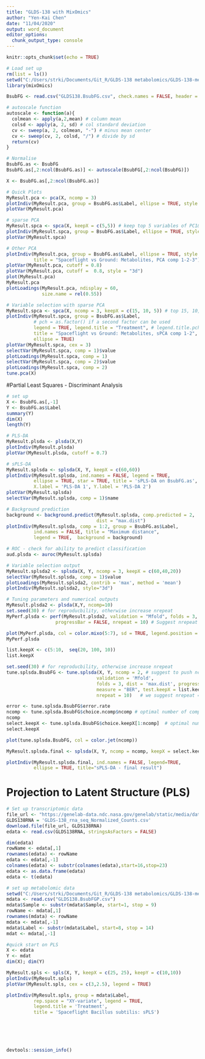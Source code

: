 ```yaml
---
title: "GLDS-138 with MixOmics"
author: "Yen-Kai Chen"
date: "11/04/2020"
output: word_document
editor_options: 
  chunk_output_type: console
---
```


```r
knitr::opts_chunk$set(echo = TRUE)
```
```r
# Load set up
rm(list = ls())
setwd("C:/Users/strki/Documents/Git_R/GLDS-138 metabolomics/GLDS-138-metabolomics/mixOmics")
library(mixOmics)

BsubFG <- read.csv("GLDS138.BsubFG.csv", check.names = FALSE, header = TRUE, row.names = 1)

# autoscale function
autoscale <- function(a){
  colmean <- apply(a,2,mean) # column mean
  colsd <- apply(a, 2, sd) # col standard deviation
  cv <- sweep(a, 2, colmean, "-") # minus mean center
  cv <- sweep(cv, 2, colsd, "/") # divide by sd
  return(cv)
}

# Normalise
BsubFG.as <- BsubFG
BsubFG.as[,2:ncol(BsubFG.as)] <- autoscale(BsubFG[,2:ncol(BsubFG)])

X <- BsubFG.as[,2:ncol(BsubFG.as)]
```
```r
# Quick Plots
MyResult.pca <- pca(X, ncomp = 3)
plotIndiv(MyResult.pca, group = BsubFG.as$Label, ellipse = TRUE, style = "lattice", legend = TRUE, ind.names = FALSE, comp = c(1,2))
plotVar(MyResult.pca)

# sparse PCA
MyResult.spca <- spca(X, keepX = c(5,5)) # keep top 5 variables of PC1&2
plotIndiv(MyResult.spca, group = BsubFG.as$Label, ellipse = TRUE, style = "ggplot2", legend = TRUE, ind.names = FALSE, comp = c(1,2))
plotVar(MyResult.spca)

# Other PCA
plotIndiv(MyResult.pca, group = BsubFG.as$Label, ellipse = TRUE, style = "3d", legend = TRUE, ind.names = FALSE, 
          title = "Spaceflight vs Ground: Metabolites, PCA comp 1-2-3")
plotVar(MyResult.pca, cutoff = 0.8)
plotVar(MyResult.pca, cutoff =  0.8, style = "3d")
plot(MyResult.pca)
MyResult.pca
plotLoadings(MyResult.pca, ndisplay = 60,
             size.name = rel(0.55))

# Variable selection with sparse PCA
MyResult.spca <- spca(X, ncomp = 3, keepX = c(15, 10, 5)) # top 15, 10, 5 metabolites from PC1, PC2 and PC3
plotIndiv(MyResult.spca, group = BsubFG.as$Label, 
          # pch = as.factor() if a second factor can be used
          legend = TRUE, legend.title = "Treatment", # legend.title.pch = 'if used'
          title = "Spaceflight vs Ground: Metabolites, sPCA comp 1-2",
          ellipse = TRUE)
plotVar(MyResult.spca, cex = 3)  
selectVar(MyResult.spca, comp = 1)$value
plotLoadings(MyResult.spca, comp = 1)
selectVar(MyResult.spca, comp = 2)$value
plotLoadings(MyResult.spca, comp = 2)
tune.pca(X)

```
#Partial Least Squares - Discriminant Analysis
```r
# set up
X <- BsubFG.as[,-1]
Y <- BsubFG.as$Label
summary(Y)
dim(X)
length(Y)

# PLS-DA
MyResult.plsda <- plsda(X,Y)
plotIndiv(MyResult.plsda)
plotVar(MyResult.plsda, cutoff = 0.7)

# sPLS-DA
MyResult.splsda <- splsda(X, Y, keepX = c(60,60))
plotIndiv(MyResult.splsda, ind.names = FALSE, legend = TRUE,
          ellipse = TRUE, star = TRUE, title = 'sPLS-DA on BsubFG.as',
          X.label = 'PLS-DA 1', Y.label = 'PLS-DA 2')
plotVar(MyResult.splsda)
selectVar(MyResult.splsda, comp = 1)$name

# Background prediction
background <- background.predict(MyResult.splsda, comp.predicted = 2,
                                 dist = "max.dist")
plotIndiv(MyResult.splsda, comp = 1:2, group = BsubFG.as$Label,
          ind.names = FALSE, title = "Maximum distance",
          legend = TRUE,  background = background)

# ROC - check for ability to predict classification
aud.plsda <- auroc(MyResult.splsda)

# Variable selection output
MyResult.splsda2 <- splsda(X, Y, ncomp = 3, keepX = c(60,40,20))
selectVar(MyResult.splsda, comp = 1)$value
plotLoadings(MyResult.splsda2, contrib = 'max', method = 'mean')
plotIndiv(MyResult.splsda2, style="3d")

# Tuning parameters and numerical outputs
MyResult.plsda2 <- plsda(X,Y, ncomp=10)
set.seed(30) # for reproducbility, otherwise increase nrepeat
MyPerf.plsda <- perf(MyResult.plsda2, validation = "Mfold", folds = 3, 
                  progressBar = FALSE, nrepeat = 10) # Suggest nrepeat = 50, but it then starts to lag

plot(MyPerf.plsda, col = color.mixo(5:7), sd = TRUE, legend.position = "horizontal")
MyPerf.plsda

list.keepX <- c(5:10,  seq(20, 100, 10))
list.keepX

set.seed(30) # for reproducbility, otherwise increase nrepeat
tune.splsda.BsubFG <- tune.splsda(X, Y, ncomp = 2, # suggest to push ncomp a bit more, e.g. 4, this cae, ultimal was 2
                                 validation = 'Mfold',
                                 folds = 3, dist = 'max.dist', progressBar = FALSE,
                                 measure = "BER", test.keepX = list.keepX,
                                 nrepeat = 10)   # we suggest nrepeat = 50

error <- tune.splsda.BsubFG$error.rate
ncomp <- tune.splsda.BsubFG$choice.ncomp$ncomp # optimal number of components based on t-tests on the error rate
ncomp
select.keepX <- tune.splsda.BsubFG$choice.keepX[1:ncomp]  # optimal number of variables to select
select.keepX

plot(tune.splsda.BsubFG, col = color.jet(ncomp))

MyResult.splsda.final <- splsda(X, Y, ncomp = ncomp, keepX = select.keepX)

plotIndiv(MyResult.splsda.final, ind.names = FALSE, legend=TRUE,
          ellipse = TRUE, title="sPLS-DA - final result")
```
# Projection to Latent Structure (PLS)
```r
# Set up transcriptomic data
file_url <- "https://genelab-data.ndc.nasa.gov/genelab/static/media/dataset/GLDS-138_rna_seq_Normalized_Counts.csv?version=1"
GLDS138RNA = 'GLDS-138_rna_seq_Normalized_Counts.csv'
download.file(file_url, GLDS138RNA)
edata <- read.csv(GLDS138RNA, stringsAsFactors = FALSE)

dim(edata)
rowName <- edata[,1]
rownames(edata) <- rowName
edata <- edata[,-1]
colnames(edata) <- substr(colnames(edata),start=16,stop=23)
edata <- as.data.frame(edata)
edata <- t(edata)

# set up metabolomic data
setwd("C:/Users/strki/Documents/Git_R/GLDS-138 metabolomics/GLDS-138-metabolomics/BsubFGP")
mdata <- read.csv("GLDS138.BsubFGP.csv")
mdata$Sample <- substr(mdata$Sample, start=1, stop = 9)
rowName <- mdata[,1]
rownames(mdata) <- rowName
mdata <- mdata[,-1]
mdata$Label <- substr(mdata$Label, start=8, stop = 14)
mdat <- mdata[,-1]
```
```r
#quick start on PLS
X <- edata
Y <- mdat
dim(X); dim(Y)

MyResult.spls <- spls(X, Y, keepX = c(25, 25), keepY = c(10,10))
plotIndiv(MyResult.spls)
plotVar(MyResult.spls, cex = c(3,2.5), legend = TRUE)

plotIndiv(MyResult.spls, group = mdata$Label,
          rep.space = "XY-variate", legend = TRUE,
          legend.title = 'Treatment',
          title = 'Spaceflight Bacillus subtilis: sPLS')







```























```r
devtools::session_info()
```